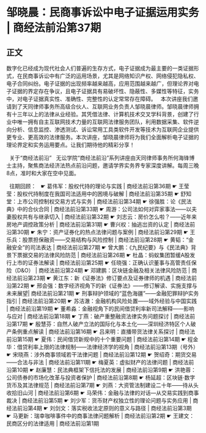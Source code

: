 # 邹晓晨：民商事诉讼中电子证据运用实务 | 商经法前沿第37期
## 正文
数字化已经成为现代社会人们普遍的生存方式，电子证据成为最主要的一类证据形式，在民商事诉讼中有广泛的运用场景，尤其是网络知识产权、网络侵犯隐私权、电子合同纠纷。电子证据的出现频率越来越高，应用范围越来越广，但理论界对电子证据的界定存在争议，且电子证据具有易破坏性、隐蔽性、多媒性等特征，实务中，对电子证据真实性、准确性、完整性的认定常常存在障碍。
 
本次讲座我们邀请到了天同律师事务所高级合伙人、互联网业务负责人邹晓晨律师。邹晓晨律师拥有十三年以上的法律从业经验。其凭借法律、计算机技术交叉学科背景，创建了行业中唯一拥有自主互联网技术力量的互联网法律服务团队，利用数据采集、软件逆向分析、信息监控、渗透测试、诉讼常用工具类软件开发等技术为互联网企业提供更专业、更高效的法律服务。本次讲座，邹晓晨律师将为我们全面解析电子证据的理论界定和实务运用要点。让我们期待他的精彩分享！
 

 
关于“商经法前沿”
 
无讼学院“商经法前沿”系列讲座由天同律师事务所何海锋博士主持，聚焦商法经济法热点前沿问题，邀请学界实务界专家深度讲解。每周三晚8点，准时和大家在空中见面。
 

 
往期回顾：
 
☛ 葛伟军：股权代持的理论与实践 | 商经法前沿第36期
☛ 王莹莹：股权代持制度在我国司法适用中的困境与破解 | 商经法前沿第35期
☛ 舒知堂：上市公司控制权交易方式与实务 | 商经法前沿第34期
☛ 徐强胜：论《民法典》中的合伙合同 | 商经法前沿第33期
☛ 周游：公司法如何对弈家事法——以夫妻股权共有与继承切入 | 商经法前沿第32期
☛ 刘志云：房价怎么啦？——近年来房地产调控政策分析 | 商经法前沿第31期
☛ 曹兴权：抽逃岀资的认定 | 商经法前沿第30期
☛ 朱宁：资产证券化的热点法律问题与案例 | 商经法前沿第29期
☛ 王乐兵：股票担保融资——交易结构与风险控制 | 商经法前沿第28期
☛ 黄韬：“金融安全”的司法表达 | 商经法前沿第27期
☛ 曾大鹏：《九民纪要》与《民法典》背景下票据交易的法律风险防范 | 商经法前沿第26期
☛ 杜晶：蚂蚁集团暂缓A股发行上市的证券法解读 | 商经法前沿第25期
☛ 任晓强：正确认识董事与高管责任保险（D&O） | 商经法前沿第24期
☛ 邓建鹏：区块链金融及相关法律风险防范 | 商经法前沿第23期
☛ 黄江东：新《证券法》修订要点及证券律师的机遇 | 商经法前沿第22期
☛ 邢会强：数字经济视角下的新《证券法》——修订解读、实施支撑与未来展望| 商经法前沿第21期
☛ 刑事辩护领域的“蓝色海疆”——金融犯罪辩护实务指引 | 商经法前沿第20期
☛ 苏洁澈：金融机构风险处置——域外经验与中国实践 | 商经法前沿第19期
☛ 董希淼：金融视角下的民间借贷利率新司法解释——影响与应对 | 商经法前沿第18期
☛ 丁燕：破产重整融资法律实务问题探讨 | 商经法前沿第17期
☛ 殷慧芬：自然人破产立法的国际化与本土化——深圳经济特区个人破产条例重点解读 | 商经法前沿第16期
☛ 吕来明：直播带货法律关系探讨 | 商经法前沿第15期
☛ 夏伟：民间借贷新规中的十个重要问题 | 商经法前沿第14期
☛ 程金华：借贷利率上限的法律规制——法律经济学的视角 | 商经法前沿第13期（号外）
☛ 宋晓燕：涉外商事领域若干法律问题 | 商经法前沿第12期
☛ 贺绍奇：期货交易——合法与非法 | 商经法前沿第11期
☛ 梅夏英：虚拟财产的法律问题 | 商经法前沿第10期
☛ 赵廉慧：民法典框架下信托法的发展 | 商经法前沿第9期
☛ 洪艳蓉：公司债券的市场化改革与投资者保护 | 商经法前沿第8期
☛ 杨延超：区块链·数字货币及其法律规范 | 商经法前沿第7期
☛ 刘燕：大资管法制建设二十年——待从头收拾旧山河 | 商经法前沿第6期
☛ 马荣伟：金融与法律的对话—从交易实践到商事裁决 | 商经法前沿第5期
☛ 刘少军：货币财产权独立性的理论问题与实务应用 | 商经法前沿第4期
☛ 刘剑文：落实税收法定原则的意义与路径 | 商经法前沿第3期
☛ 马更新：瑞幸咖啡事件中的商事法律问题解析 | 商经法前沿第2期
☛ 王建文：民商区分的法律适用 | 商经法前沿第1期
